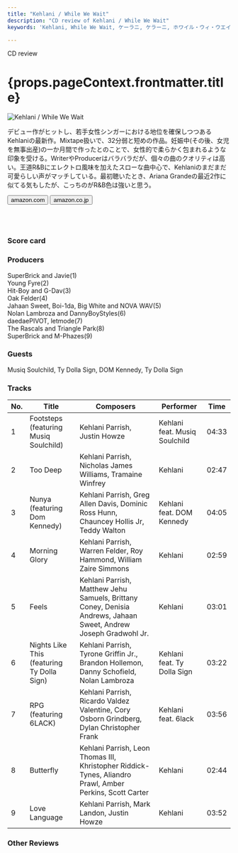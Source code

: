 ```yaml
---
title: "Kehlani / While We Wait"
description: "CD review of Kehlani / While We Wait"
keywords: 'Kehlani, While We Wait, ケーラニ, ケラーニ, ホワイル・ウィ・ウエイト'

---
```





<p className="largeP">CD review</p>
<h1 className="h1--no--margin">{props.pageContext.frontmatter.title}</h1>

<Row  className="image-card-group">
	<Column colMd={"4"} colLg={"4"} noGutterMdLeft="">
       <ImageCard>

![Kehlani / While We Wait](../../images/cd/kehlani2L.png) 

</ImageCard>
	</Column>
	<Column colMd={"8"} colLg={"8"} noGutterMdLeft="">
	<p>
	デビュー作がヒットし、若手女性シンガーにおける地位を確保しつつあるKehlaniの最新作。Mixtape扱いで、32分弱と短めの作品。妊娠中(その後、女児を無事出産)の一か月間で作ったとのことで、女性的で柔らかく包まれるような印象を受ける。WriterやProducerはバラバラだが、個々の曲のクオリティは高い。王道R&Bにエレクトロ風味を加えたスローな曲中心で、Kehlaniのまだまだ可愛らしい声がマッチしている。最初聴いたとき、Ariana Grandeの最近2作に似てる気もしたが、こっちのがR&B色は強いと思う。
	</p>
	<div>
	  <Button href="https://amzn.to/2Xt8AMH" kind="primary" size="small" renderIcon={ArrowUpRight24}>
      amazon.com
      </Button>
      <Button href="https://amzn.to/2Bu4Zpc" kind="secondary" size="small" renderIcon={ArrowUpRight24}>
      amazon.co.jp
      </Button>
	</div>
	<a style="display:inline-block;overflow:hidden;background:url(https://linkmaker.itunes.apple.com/ja-jp/lockup.svg?releaseDate=2019-01-10&kind=song&bubble=apple_music&style=mono-black) no-repeat;width:180px;height:45px;" href="https://geo.music.apple.com/jp/album/nights-like-this-feat-ty-dolla-%24ign/1452002220?i=1452002228&mt=1&app=music&ls=1&at=11lcug"></a>
	<a style="display:inline-block;overflow:hidden;background:url(https://linkmaker.itunes.apple.com/ja-jp/badge-lrg.svg?releaseDate=2019-02-22T00:00:00Z&kind=album&bubble=itunes_music) no-repeat;width:140px;height:45px;" href="https://geo.music.apple.com/jp/album/while-we-wait/1452002220?app=itunes&at=11lcug"></a>
	</Column>
</Row>
<Row >
	<Column colMd={"4"} colLg={"4"} noGutterMdLeft="">
<div>
    <h3>Score card</h3>
	<SliderJS1 value="5" />
    <SliderJS2 value="1" />
	<SliderJS3 value="1" />
    <SliderJS4 value="9" />
</div>
</Column>
<Column colMd={"8"} colLg={"8"} noGutterMdLeft="">
<div>
<h3>Producers</h3>
<p>
SuperBrick and Javie(1)
<br/>Young Fyre(2)
<br/>Hit-Boy and G-Dav(3)
<br/>Oak Felder(4)
<br/>Jahaan Sweet, Boi-1da, Big White and NOVA WAV(5)
<br/>Nolan Lambroza and DannyBoyStyles(6)
<br/>daedaePIVOT, letmode(7)
<br/>The Rascals and Triangle Park(8)
<br/>SuperBrick and M-Phazes(9)
</p>
<h3>Guests</h3>
<p>
Musiq Soulchild, Ty Dolla Sign, DOM Kennedy, Ty Dolla Sign
</p>
</div>
</Column>
</Row>

<h3>Tracks</h3>

| No. |	 Title                                     |	 Composers                                                                                                    |	 Performer                    |	 Time  |
| --- |	------------------------------------------ | ---------------------------------------------------------------------------------------------------------------- |	----------------------------- |	------ |
| 1	  |	Footsteps (featuring Musiq Soulchild)      | Kehlani Parrish, Justin Howze                                                                                    |	Kehlani feat. Musiq Soulchild |	04:33  |
| 2	  |	Too Deep                                   | Kehlani Parrish, Nicholas James Williams, Tramaine Winfrey                                                       |	Kehlani                       |	02:47  |
| 3	  |	Nunya (featuring Dom Kennedy)              | Kehlani Parrish, Greg Allen Davis, Dominic Ross Hunn, Chauncey Hollis Jr, Teddy Walton                           |	Kehlani feat. DOM Kennedy     |	04:05  |
| 4	  |	Morning Glory                              | Kehlani Parrish, Warren Felder, Roy Hammond, William Zaire Simmons                                               |	Kehlani                       |	02:59  |
| 5	  |	Feels                                      | Kehlani Parrish, Matthew Jehu Samuels, Brittany Coney, Denisia Andrews, Jahaan Sweet, Andrew Joseph Gradwohl Jr. |	Kehlani                       |	03:01  |
| 6	  |	Nights Like This (featuring Ty Dolla Sign) | Kehlani Parrish, Tyrone Griffin Jr., Brandon Hollemon, Danny Schofield, Nolan Lambroza                           |	Kehlani feat. Ty Dolla Sign   |	03:22  |
| 7	  |	RPG (featuring 6LACK)                      | Kehlani Parrish, Ricardo Valdez Valentine, Cory Osborn Grindberg, Dylan Christopher Frank                        |	Kehlani feat. 6lack           |	03:56  |
| 8	  |	Butterfly                                  | Kehlani Parrish, Leon Thomas III, Khristopher Riddick-Tynes, Aliandro Prawl, Amber Perkins, Scott Carter         |	Kehlani                       |	02:44  |
| 9	  |	Love Language                              | Kehlani Parrish, Mark Landon, Justin Howze                                                                       |	Kehlani                       |	03:52  |

<h3>Other Reviews</h3>

<Row>
<Column colMd={3} colLg={3} noGutterMdLeft>
<Review1 />
</Column>
<Column colMd={3} colLg={3} noGutterMdLeft>
<Review2 />
</Column>
</Row>